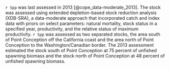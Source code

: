 `r Spp` was last assessed in 2013 [@cope_data-moderate_2013]. The stock was assessed using extended depletion-based stock reduction analysis (XDB-SRA), a data-moderate approach that incorporated catch and index data with priors on select parameters: natural mortality, stock status in a specified year, productivity, and the relative status of maximum productivity. `r Spp` was assessed as two separated stocks, the area south of Point Conception off the California coast and the area north of Point Conception to the Washington/Canadian border. The 2013 assessment estimated the stock south of Point Conception at 75 percent of unfished spawning biomass and the stock north of Point Conception at 48 percent of unfished spawning biomass. 